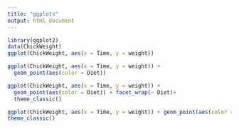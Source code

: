 ```yaml
---
title: "ggplots"
output: html_document
---
```


```r
library(ggplot2)
data(ChickWeight)
ggplot(ChickWeight, aes(x = Time, y = weight))
```

```r
ggplot(ChickWeight, aes(x = Time, y = weight)) +
  geom_point(aes(color = Diet))
```

```r
ggplot(ChickWeight, aes(x = Time, y = weight)) + 
  geom_point(aes(color = Diet)) + facet_wrap(~ Diet)+ 
  theme_classic()
```



```r
ggplot(ChickWeight, aes(x = Time, y = weight)) + geom_point(aes(color = Diet))+stat_smooth(method = "lm", se = FALSE, size = 1.3)  + facet_wrap(~ Diet)+ 
theme_classic()
```

